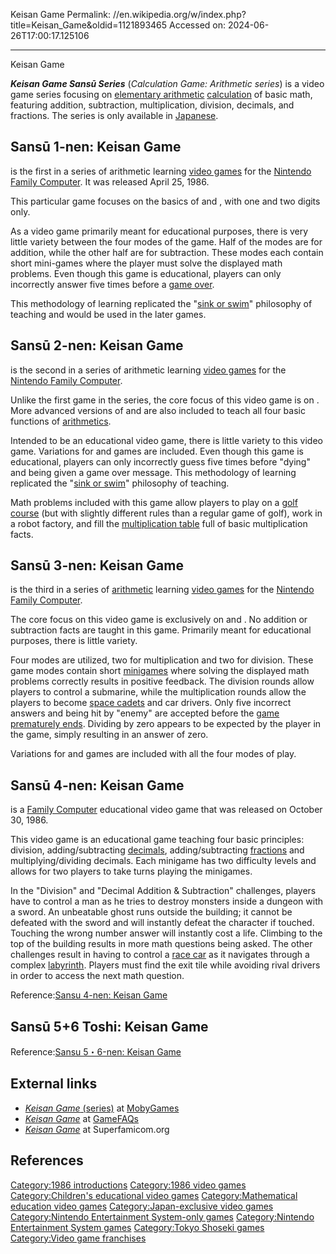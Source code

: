 Keisan Game
Permalink: //en.wikipedia.org/w/index.php?title=Keisan_Game&oldid=1121893465
Accessed on: 2024-06-26T17:00:17.125106



------
Keisan Game
{{No footnotes|date=January 2022}}
{{Infobox VG series
| title          = Sansū Series, Keisan Game<br>(Arithmetic series, Calculation Game)
| image          = 
| caption        = 
| developer      =
| publisher      = [[Tokyo Shoseki]]
| genre          = [[Edutainment]]
| spinoffs       =
| platforms      = [[Family Computer]] 
}}

'''''Keisan Game Sansū Series''''' (''Calculation Game: Arithmetic series'') is a video game series focusing on [[elementary arithmetic]] [[calculation]] of basic math, featuring addition, subtraction, multiplication, division, decimals, and fractions. The series is only available in [[Japanese language|Japanese]].

==Sansū 1-nen: Keisan Game==
{{nihongo|'''''Sansū 1-nen: Keisan Game'''''|けいさんゲーム さんすう1年 ＋−×÷||"Calculation Game: Arithmetic for First Graders"}} is the first in a series of arithmetic learning [[video game]]s for the [[Nintendo Entertainment System|Nintendo Family Computer]]. It was released April 25, 1986.

This particular game focuses on the basics of {{nihongo|[[addition]]|たしざん}} and {{nihongo|[[subtraction]]|ひきざん}}, with one and two digits only.

As a video game primarily meant for educational purposes, there is very little variety between the four modes of the game. Half of the modes are for addition, while the other half are for subtraction. These modes each contain short mini-games where the player must solve the displayed math problems. Even though this game is educational, players can only incorrectly answer five times before a [[game over]].

This methodology of learning replicated the "[[wikt:sink or swim|sink or swim]]" philosophy of teaching and would be used in the later games.

==Sansū 2-nen: Keisan Game==
{{nihongo|'''''Sansū 2-nen: Keisan Game'''''|けいさんゲーム 算数2年 ＋−×÷||"Calculation Game: Arithmetic for Second Graders"}} is the second in a series of arithmetic learning [[video game]]s for the [[Nintendo Entertainment System|Nintendo Family Computer]].

Unlike the first game in the series, the core focus of this video game is on {{nihongo|[[addition]]|たしざん}}. More advanced versions of {{nihongo|[[subtraction]]|ひきざん}} and {{nihongo|[[multiplication]]|かけざん}} are also included to teach all four basic functions of [[arithmetic]]s.

Intended to be an educational video game, there is little variety to this video game. Variations for {{nihongo|one-player|ひとりでやる}} and {{nihongo|two-player|ふたりでやる}} games are included. Even though this game is educational, players can only incorrectly guess five times before "dying" and being given a game over message. This methodology of learning replicated the "[[wikt:sink or swim|sink or swim]]" philosophy of teaching.

Math problems included with this game allow players to play on a [[golf course]] (but with slightly different rules than a regular game of golf), work in a robot factory, and fill the [[multiplication table]] full of basic multiplication facts.

==Sansū 3-nen: Keisan Game==
{{nihongo|'''''Sansū 3-nen: Keisan Game'''''|けいさんゲーム 算数3年 ＋−×÷||"Calculation Game: Arithmetic for Third Graders"}} is the third in a series of [[arithmetic]] learning [[video game]]s for the [[Nintendo Entertainment System|Nintendo Family Computer]].

The core focus on this video game is exclusively on {{nihongo|[[multiplication]]|かけざん}} and {{nihongo|[[Division (mathematics)|division]]|わりざん}}. No addition or subtraction facts are taught in this game. Primarily meant for educational purposes, there is little variety.

Four modes are utilized, two for multiplication and two for division. These game modes contain short [[minigame]]s where solving the displayed math problems correctly results in positive feedback. The division rounds allow players to control a submarine, while the multiplication rounds allow the players to become [[wikt:space cadet|space cadet]]s and car drivers. Only five incorrect answers and being hit by "enemy" are accepted before the [[game over|game prematurely ends]]. Dividing by zero appears to be expected by the player in the game, simply resulting in an answer of zero.

Variations for {{nihongo|one-player|ひとりでやる}} and {{nihongo|two-player|ふたりでやる}} games are included with all the four modes of play.

==Sansū 4-nen: Keisan Game==
{{nihongo|'''''Sansū 4-nen: Keisan Game'''''|けいさんゲーム 算数4年 ＋−×÷||"Calculation Game: Arithmetic for Fourth Graders"}} is a [[Nintendo Entertainment System|Family Computer]] educational video game that was released on October 30, 1986.

This video game is an educational game teaching four basic principles: division, adding/subtracting [[decimal]]s, adding/subtracting [[fraction (mathematics)|fraction]]s and multiplying/dividing decimals. Each minigame has two difficulty levels and allows for two players to take turns playing the minigames.

In the "Division" and "Decimal Addition & Subtraction" challenges, players have to control a man as he tries to destroy monsters inside a dungeon with a sword. An unbeatable ghost runs outside the building; it cannot be defeated with the sword and will instantly defeat the character if touched. Touching the wrong number answer will instantly cost a life. Climbing to the top of the building results in more math questions being asked. The other challenges result in having to control a [[race car]] as it navigates through a complex [[labyrinth]]. Players must find the exit tile while avoiding rival drivers in order to access the next math question.

Reference:[http://serious.gameclassification.com/EN/games/37014-Sansu-4-nen-Keisan-Game/index.html Sansu 4-nen: Keisan Game]

==Sansū 5+6 Toshi: Keisan Game==
{{empty section|date=October 2013}}
Reference:[http://serious.gameclassification.com/EN/games/37015-Sansu-5125396-nen-Keisan-Game/index.html Sansu 5・6-nen: Keisan Game]
==External links==
* [http://www.mobygames.com/game-group/keisan-game-series ''Keisan Game'' (series)] at [[MobyGames]]
* [http://www.gamefaqs.com/search/index.html?game=keisan+game ''Keisan Game''] at [[GameFAQs]]
* [http://superfamicom.org/famicom/search/keisan+game ''Keisan Game''] at Superfamicom.org

== References ==
<references />
[[Category:1986 introductions]]
[[Category:1986 video games]]
[[Category:Children's educational video games]]
[[Category:Mathematical education video games]]
[[Category:Japan-exclusive video games]]
[[Category:Nintendo Entertainment System-only games]]
[[Category:Nintendo Entertainment System games]]
[[Category:Tokyo Shoseki games]]
[[Category:Video game franchises]]